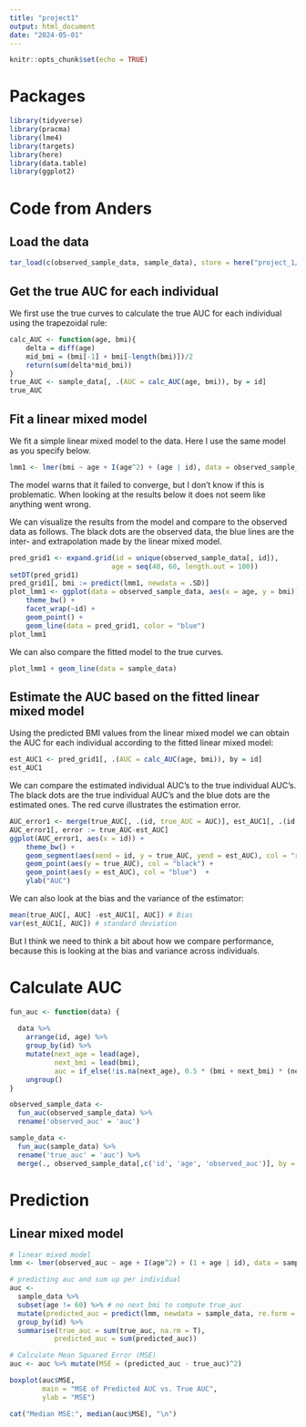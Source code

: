 ---
title: "project1"
output: html_document
date: "2024-05-01"
---

```{r setup, include=FALSE}
knitr::opts_chunk$set(echo = TRUE)
```

# Packages
```{r}
library(tidyverse)
library(pracma)
library(lme4)
library(targets)
library(here)
library(data.table)
library(ggplot2)
```
	
# Code from Anders
## Load the data

``` R
tar_load(c(observed_sample_data, sample_data), store = here("project_1/_targets"))
```

## Get the true AUC for each individual

We first use the true curves to calculate the true AUC for each individual using
the trapezoidal rule:

``` R
calc_AUC <- function(age, bmi){
    delta = diff(age)
    mid_bmi = (bmi[-1] + bmi[-length(bmi)])/2
    return(sum(delta*mid_bmi))
}
true_AUC <- sample_data[, .(AUC = calc_AUC(age, bmi)), by = id]
true_AUC
```

## Fit a linear mixed model

We fit a simple linear mixed model to the data. Here I use the same model as you
specify below.

``` R
lmm1 <- lmer(bmi ~ age + I(age^2) + (age | id), data = observed_sample_data)
```

The model warns that it failed to converge, but I don't know if this is
problematic. When looking at the results below it does not seem like anything
went wrong.

We can visualize the results from the model and compare to the observed data as
follows. The black dots are the observed data, the blue lines are the inter- and
extrapolation made by the linear mixed model.

``` R
pred_grid1 <- expand.grid(id = unique(observed_sample_data[, id]),
                         age = seq(40, 60, length.out = 100))
setDT(pred_grid1)
pred_grid1[, bmi := predict(lmm1, newdata = .SD)]
plot_lmm1 <- ggplot(data = observed_sample_data, aes(x = age, y = bmi)) +
    theme_bw() +
    facet_wrap(~id) +
    geom_point() +
    geom_line(data = pred_grid1, color = "blue")
plot_lmm1
```

We can also compare the fitted model to the true curves.

``` R
plot_lmm1 + geom_line(data = sample_data)
```

## Estimate the AUC based on the fitted linear mixed model
Using the predicted BMI values from the linear mixed model we can obtain the AUC
for each individual according to the fitted linear mixed model:

``` R
est_AUC1 <- pred_grid1[, .(AUC = calc_AUC(age, bmi)), by = id]
est_AUC1
```

We can compare the estimated individual AUC's to the true individual AUC's. The
black dots are the true individual AUC's and the blue dots are the estimated
ones. The red curve illustrates the estimation error.

``` R
AUC_error1 <- merge(true_AUC[, .(id, true_AUC = AUC)], est_AUC1[, .(id, est_AUC = AUC)], by = "id")
AUC_error1[, error := true_AUC-est_AUC]
ggplot(AUC_error1, aes(x = id)) +
    theme_bw() +
    geom_segment(aes(xend = id, y = true_AUC, yend = est_AUC), col = "red") + 
    geom_point(aes(y = true_AUC), col = "black") +
    geom_point(aes(y = est_AUC), col = "blue")  +
    ylab("AUC")
```

We can also look at the bias and the variance of the estimator:

``` R
mean(true_AUC[, AUC] -est_AUC1[, AUC]) # Bias
var(est_AUC1[, AUC]) # standard deviation 
```

But I think we need to think a bit about how we compare performance, because
this is looking at the bias and variance across individuals.

# Calculate AUC

```{r}
fun_auc <- function(data) {
  
  data %>%
    arrange(id, age) %>%
    group_by(id) %>%
    mutate(next_age = lead(age),
           next_bmi = lead(bmi),
           auc = if_else(!is.na(next_age), 0.5 * (bmi + next_bmi) * (next_age - age), NA_real_)) %>%
    ungroup()
}

observed_sample_data <- 
  fun_auc(observed_sample_data) %>% 
  rename('observed_auc' = 'auc')

sample_data <- 
  fun_auc(sample_data) %>% 
  rename('true_auc' = 'auc') %>% 
  merge(., observed_sample_data[,c('id', 'age', 'observed_auc')], by = c('id', 'age'), all = TRUE)
```


# Prediction

## Linear mixed model
```{r}
# linear mixed model
lmm <- lmer(observed_auc ~ age + I(age^2) + (1 + age | id), data = sample_data, REML = FALSE)

# predicting auc and sum up per individual
auc <- 
  sample_data %>% 
  subset(age != 60) %>% # no next_bmi to compute true_auc
  mutate(predicted_auc = predict(lmm, newdata = sample_data, re.form = ~ (1 + age_centered | id))) %>%
  group_by(id) %>%
  summarise(true_auc = sum(true_auc, na.rm = T),
           predicted_auc = sum(predicted_auc))
```



```{r}
# Calculate Mean Squared Error (MSE)
auc <- auc %>% mutate(MSE = (predicted_auc - true_auc)^2)

boxplot(auc$MSE, 
        main = "MSE of Predicted AUC vs. True AUC",
        ylab = "MSE")

cat("Median MSE:", median(auc$MSE), "\n")
```




